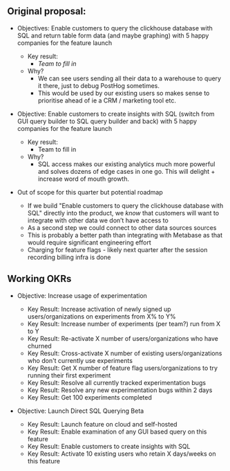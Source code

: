 ## Original proposal:
- Objectives: Enable customers to query the clickhouse database with SQL and return table form data (and maybe graphing) with 5 happy companies for the feature launch
    - Key result:
        - _Team to fill in_
    - Why?
        - We can see users sending all their data to a warehouse to query it there, just to debug PostHog sometimes.
        - This would be used by our existing users so makes sense to prioritise ahead of ie a CRM / marketing tool etc.
- Objective: Enable customers to create insights with SQL (switch from GUI query builder to SQL query builder and back) with 5 happy companies for the feature launch
    - Key result:
        - Team to fill in
    - Why?
        - SQL access makes our existing analytics much more powerful and solves dozens of edge cases in one go. This will delight + increase word of mouth growth.


- Out of scope for this quarter but potential roadmap
    - If we build "Enable customers to query the clickhouse database with SQL" directly into the product, we _know_ that customers will want to integrate with other data we don’t have access to
    - As a second step we could connect to other data sources sources
    - This is probably a better path than integrating with Metabase as that would require significant engineering effort
    - Charging for feature flags - likely next quarter after the session recording billing infra is done

## Working OKRs

- Objective: Increase usage of experimentation
    - Key Result: Increase activation of newly signed up users/organizations on experiments from X% to Y%
    - Key Result: Increase number of experiments (per team?) run from X to Y
    - Key Result: Re-activate X number of users/organizations who have churned
    - Key Result: Cross-activate X number of existing users/organizations who don't currently use experiments
    - Key Result: Get X number of feature flag users/organizations to try running their first experiment
    - Key Result: Resolve all currently tracked experimentation bugs
    - Key Result: Resolve any new experimentation bugs within 2 days
    - Key Result: Get 100 experiments completed

- Objective: Launch Direct SQL Querying Beta
    - Key Result: Launch feature on cloud and self-hosted
    - Key Result: Enable examination of any GUI based query on this feature
    - Key Result: Enable customers to create insights with SQL
    - Key Result: Activate 10 existing users who retain X days/weeks on this feature
